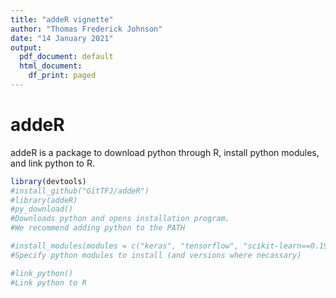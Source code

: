 ```yaml
---
title: "addeR vignette"
author: "Thomas Frederick Johnson"
date: "14 January 2021"
output:
  pdf_document: default
  html_document:
    df_print: paged
---
```


# addeR

addeR is a package to download python through R, install python modules, and link python to R.

```r
library(devtools)
#install_github("GitTFJ/addeR")
#library(addeR)
#py_download() 
#Downloads python and opens installation program. 
#We recommend adding python to the PATH

#install_modules(modules = c("keras", "tensorflow", "scikit-learn==0.19.1")) 
#Specify python modules to install (and versions where necassary)

#link_python()
#Link python to R
```

